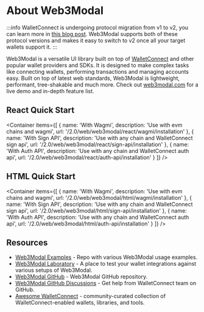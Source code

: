 
# About Web3Modal

:::info
WalletConnect is undergoing protocol migration from v1 to v2, you can learn more in [this blog post](https://medium.com/walletconnect/how-to-prepare-for-the-walletconnect-v1-0-shutdown-1a954da1dbff).
Web3Modal supports both of these protocol versions and makes it easy to switch to v2 once all your target wallets support it.
:::

Web3Modal is a versatile UI library built on top of [WalletConnect](https://walletconnect.com) and other popular wallet providers and SDKs.
It is designed to make complex tasks like connecting wallets, performing transactions and managing accounts easy.
Built on top of latest web standards, Web3Modal is lightweight, performant, tree-shakable and much more.
Check out [web3modal.com](https://web3modal.com) for a live demo and in-depth feature list.

## React Quick Start

<Container
  items={[
    {
      name: 'With Wagmi',
      description: 'Use with evm chains and wagmi',
      url: '/2.0/web/web3modal/react/wagmi/installation'
    },
    {
      name: 'With Sign API',
      description: 'Use with any chain and WalletConnect sign api',
      url: '/2.0/web/web3modal/react/sign-api/installation'
    },
    {
      name: 'With Auth API',
      description: 'Use with any chain and WalletConnect auth api',
      url: '/2.0/web/web3modal/react/auth-api/installation'
    }
  ]}
/>

## HTML Quick Start

<Container
  items={[
    {
      name: 'With Wagmi',
      description: 'Use with evm chains and wagmi',
      url: '/2.0/web/web3modal/html/wagmi/installation'
    },
    {
      name: 'With Sign API',
      description: 'Use with any chain and WalletConnect sign api',
      url: '/2.0/web/web3modal/html/sign-api/installation'
    },
    {
      name: 'With Auth API',
      description: 'Use with any chain and WalletConnect auth api',
      url: '/2.0/web/web3modal/html/auth-api/installation'
    }
  ]}
/>

## Resources

- [Web3Modal Examples](https://github.com/WalletConnect/web3modal-examples) - Repo with various Web3Modal usage examples.
- [Web3Modal Laboratory](https://lab.web3modal.com) - A place to test your wallet integrations against various setups of Web3Modal.
- [Web3Modal GitHub](https://github.com/WalletConnect/web3modal) - Web3Modal GitHub repository.
- [Web3Modal GitHub Discussions](https://github.com/orgs/WalletConnect/discussions/categories/web3modal-sdk-support) - Get help from WalletConnect team on GitHub.
- [Awesome WalletConnect](https://github.com/WalletConnect/awesome-walletconnect) - community-curated collection of WalletConnect-enabled wallets, libraries, and tools.
